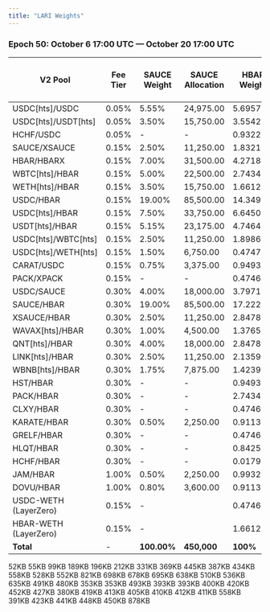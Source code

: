 ```yaml
---
title: "LARI Weights"
---
```


### **Epoch 50: October 6 17:00 UTC — October 20 17:00 UTC**

| V2 Pool               | Fee Tier | SAUCE Weight | SAUCE Allocation | HBAR Weight | HBAR Allocation | PACK Weight | PACK Allocation | HLiquity HBAR Grant Weight | HLiquity HBAR Grant Allocation |
| --------------------- | -------- | ------------ | ---------------- | ----------- | --------------- | ----------- | --------------- | -------------------------- | ------------------------------ |
| USDC[hts]/USDC        | 0.05%    | 5.55%        | 24,975.00        | 5.6957%     | 4,392.24        | -           | -               |                            |                                |
| USDC[hts]/USDT[hts]   | 0.05%    | 3.50%        | 15,750.00        | 3.5542%     | 2,740.82        | -           | -               |                            |                                |
| HCHF/USDC             | 0.05%    | -            | -                | 0.9322%     | 718.84          | -           | -               | 52.00%                     | 3,074.08                       |
| SAUCE/XSAUCE          | 0.15%    | 2.50%        | 11,250.00        | 1.8321%     | 1,412.82        | -           | -               |                            |                                |
| HBAR/HBARX            | 0.15%    | 7.00%        | 31,500.00        | 4.2718%     | 3,294.20        | -           | -               |                            |                                |
| WBTC[hts]/HBAR        | 0.15%    | 5.00%        | 22,500.00        | 2.7434%     | 2,115.57        | -           | -               |                            |                                |
| WETH[hts]/HBAR        | 0.15%    | 3.50%        | 15,750.00        | 1.6612%     | 1,281.07        | -           | -               |                            |                                |
| USDC/HBAR             | 0.15%    | 19.00%       | 85,500.00        | 14.3492%    | 11,065.39       | 10.00%      | 60,204.60       |                            |                                |
| USDC[hts]/HBAR        | 0.15%    | 7.50%        | 33,750.00        | 6.6450%     | 5,124.29        | -           | -               |                            |                                |
| USDT[hts]/HBAR        | 0.15%    | 5.15%        | 23,175.00        | 4.7464%     | 3,660.19        | -           | -               |                            |                                |
| USDC[hts]/WBTC[hts]   | 0.15%    | 2.50%        | 11,250.00        | 1.8986%     | 1,464.11        | -           | -               |                            |                                |
| USDC[hts]/WETH[hts]   | 0.15%    | 1.50%        | 6,750.00         | 0.4747%     | 366.03          | -           | -               |                            |                                |
| CARAT/USDC            | 0.15%    | 0.75%        | 3,375.00         | 0.9493%     | 732.05          | -           | -               |                            |                                |
| PACK/XPACK            | 0.15%    | -            | -                | 0.4746%     | 365.99          | 15.00%      | 90,306.90       |                            |                                |
| USDC/SAUCE            | 0.30%    | 4.00%        | 18,000.00        | 3.7971%     | 2,928.13        | -           | -               |                            |                                |
| SAUCE/HBAR            | 0.30%    | 19.00%       | 85,500.00        | 17.2225%    | 13,281.13       | 10.00%      | 60,204.60       |                            |                                |
| XSAUCE/HBAR           | 0.30%    | 2.50%        | 11,250.00        | 2.8478%     | 2,196.08        | -           | -               |                            |                                |
| WAVAX[hts]/HBAR       | 0.30%    | 1.00%        | 4,500.00         | 1.3765%     | 1,061.49        | -           | -               |                            |                                |
| QNT[hts]/HBAR         | 0.30%    | 4.00%        | 18,000.00        | 2.8478%     | 2,196.08        | -           | -               |                            |                                |
| LINK[hts]/HBAR        | 0.30%    | 2.50%        | 11,250.00        | 2.1359%     | 1,647.10        | -           | -               |                            |                                |
| WBNB[hts]/HBAR        | 0.30%    | 1.75%        | 7,875.00         | 1.4239%     | 1,098.04        | -           | -               |                            |                                |
| HST/HBAR              | 0.30%    | -            | -                | 0.9493%     | 732.05          | -           | -               |                            |                                |
| PACK/HBAR             | 0.30%    | -            | -                | 2.7434%     | 2,115.57        | 65.00%      | 391,329.90      |                            |                                |
| CLXY/HBAR             | 0.30%    | -            | -                | 0.4746%     | 365.99          | -           | -               |                            |                                |
| KARATE/HBAR           | 0.30%    | 0.50%        | 2,250.00         | 0.9113%     | 702.75          | -           | -               |                            |                                |
| GRELF/HBAR            | 0.30%    | -            | -                | 0.4746%     | 365.99          | -           | -               |                            |                                |
| HLQT/HBAR             | 0.30%    | -            | -                | 0.8425%     | 649.72          | -           | -               | 47.00%                     | 2,778.50                       |
| HCHF/HBAR             | 0.30%    | -            | -                | 0.0179%     | 13.82           | -           | -               | 1%                         | 59.11                          |
| JAM/HBAR              | 1.00%    | 0.50%        | 2,250.00         | 0.9932%     | 765.91          | -           | -               |                            |                                |
| DOVU/HBAR             | 1.00%    | 0.80%        | 3,600.00         | 0.9113%     | 702.75          | -           |                 |                            |                                |
| USDC-WETH (LayerZero) | 0.15%    | -            |                  | 0.4746%     | 366.03          |             |                 |                            |                                |
| HBAR-WETH (LayerZero) | 0.15%    | -            |                  | 1.6612%     | 1,281.07        |             |                 |                            |                                |
| **Total**             | -        | **100.00%**  | **450,000**      | **100%**    | **71,203.31**   | **100.00%** | **602,046.00**  |                            | **5,911.69**                   |

<AccordionGroup>
  <Accordion title="Epoch Airdrop Results" defaultOpen icon="paperclip">
    <Card title="Epoch 1 Airdrop Results" icon="paperclip" horizontal="true" href="https://github.com/saucerswaplabs/saucerswap-epoch-results/raw/refs/heads/main/Epoch_1.csv">
      52KB
    </Card>
    <Card title="Epoch 2 Airdrop Results" icon="paperclip" horizontal="true" href="https://github.com/saucerswaplabs/saucerswap-epoch-results/raw/refs/heads/main/Epoch_2.csv">
      55KB
    </Card>
    <Card title="Epoch 3 Airdrop Results" icon="paperclip" horizontal="true" href="https://github.com/saucerswaplabs/saucerswap-epoch-results/raw/refs/heads/main/Epoch_3.csv">
      99KB
    </Card>
    <Card title="Epoch 4 Airdrop Results" icon="paperclip" horizontal="true" href="https://github.com/saucerswaplabs/saucerswap-epoch-results/raw/refs/heads/main/Epoch_4.csv">
      189KB
    </Card>
    <Card title="Epoch 5 Airdrop Results" icon="paperclip" horizontal="true" href="https://github.com/saucerswaplabs/saucerswap-epoch-results/raw/refs/heads/main/Epoch_5.csv">
      196KB
    </Card>
    <Card title="Epoch 6 Airdrop Results" icon="paperclip" horizontal="true" href="https://github.com/saucerswaplabs/saucerswap-epoch-results/raw/refs/heads/main/Epoch_6.csv">
      212KB
    </Card>
    <Card title="Epoch 7 Airdrop Results" icon="paperclip" horizontal="true" href="https://github.com/saucerswaplabs/saucerswap-epoch-results/raw/refs/heads/main/Epoch_7.csv">
      331KB
    </Card>
    <Card title="Epoch 8 Airdrop Results" icon="paperclip" horizontal="true" href="https://github.com/saucerswaplabs/saucerswap-epoch-results/raw/refs/heads/main/Epoch_8.csv">
      369KB
    </Card>
    <Card title="Epoch 9 Airdrop Results" icon="paperclip" horizontal="true" href="https://github.com/saucerswaplabs/saucerswap-epoch-results/raw/refs/heads/main/Epoch_9.csv">
      445KB
    </Card>
    <Card title="Epoch 10 Airdrop Results" icon="paperclip" horizontal="true" href="https://github.com/saucerswaplabs/saucerswap-epoch-results/raw/refs/heads/main/Epoch_10.csv">
      387KB
    </Card>
    <Card title="Epoch 11 Airdrop Results" icon="paperclip" horizontal="true" href="https://github.com/saucerswaplabs/saucerswap-epoch-results/raw/refs/heads/main/Epoch_11.csv">
      434KB
    </Card>
    <Card title="Epoch 12 Airdrop Results" icon="paperclip" horizontal="true" href="https://github.com/saucerswaplabs/saucerswap-epoch-results/raw/refs/heads/main/Epoch_12.csv">
      558KB
    </Card>
    <Card title="Epoch 13 Airdrop Results" icon="paperclip" horizontal="true" href="https://github.com/saucerswaplabs/saucerswap-epoch-results/raw/refs/heads/main/Epoch_13.csv">
      528KB
    </Card>
    <Card title="Epoch 14 Airdrop Results" icon="paperclip" horizontal="true" href="https://github.com/saucerswaplabs/saucerswap-epoch-results/raw/refs/heads/main/Epoch_14.csv">
      552KB
    </Card>
    <Card title="Epoch 15 Airdrop Results" icon="paperclip" horizontal="true" href="https://github.com/saucerswaplabs/saucerswap-epoch-results/raw/refs/heads/main/Epoch_15.csv">
      821KB
    </Card>
    <Card title="Epoch 16 Airdrop Results" icon="paperclip" horizontal="true" href="https://github.com/saucerswaplabs/saucerswap-epoch-results/raw/refs/heads/main/Epoch_16.csv">
      698KB
    </Card>
    <Card title="Epoch 17 Airdrop Results" icon="paperclip" horizontal="true" href="https://github.com/saucerswaplabs/saucerswap-epoch-results/raw/refs/heads/main/Epoch_17.csv">
      678KB
    </Card>
    <Card title="Epoch 18 Airdrop Results" icon="paperclip" horizontal="true" href="https://github.com/saucerswaplabs/saucerswap-epoch-results/raw/refs/heads/main/Epoch_18.csv">
      695KB
    </Card>
    <Card title="Epoch 19 Airdrop Results" icon="paperclip" horizontal="true" href="https://github.com/saucerswaplabs/saucerswap-epoch-results/raw/refs/heads/main/Epoch_19.csv">
      638KB
    </Card>
    <Card title="Epoch 20 Airdrop Results" icon="paperclip" horizontal="true" href="https://github.com/saucerswaplabs/saucerswap-epoch-results/raw/refs/heads/main/Epoch_20.csv">
      510KB
    </Card>
    <Card title="Epoch 21 Airdrop Results" icon="paperclip" horizontal="true" href="https://github.com/saucerswaplabs/saucerswap-epoch-results/raw/refs/heads/main/Epoch_21.csv">
      536KB
    </Card>
    <Card title="Epoch 22 Airdrop Results" icon="paperclip" horizontal="true" href="https://github.com/saucerswaplabs/saucerswap-epoch-results/raw/refs/heads/main/Epoch_22.csv">
      635KB
    </Card>
    <Card title="Epoch 23 Airdrop Results" icon="paperclip" horizontal="true" href="https://github.com/saucerswaplabs/saucerswap-epoch-results/raw/refs/heads/main/Epoch_23.csv">
      491KB
    </Card>
    <Card title="Epoch 24 Airdrop Results" icon="paperclip" horizontal="true" href="https://github.com/saucerswaplabs/saucerswap-epoch-results/raw/refs/heads/main/Epoch_24.csv">
      480KB
    </Card>
    <Card title="Epoch 25 Airdrop Results" icon="paperclip" horizontal="true" href="https://github.com/saucerswaplabs/saucerswap-epoch-results/raw/refs/heads/main/Epoch_25.csv">
      353KB
    </Card>
    <Card title="Epoch 26 Airdrop Results" icon="paperclip" horizontal="true" href="https://github.com/saucerswaplabs/saucerswap-epoch-results/raw/refs/heads/main/Epoch_26.csv">
      353KB
    </Card>
    <Card title="Epoch 27 Airdrop Results" icon="paperclip" horizontal="true" href="https://github.com/saucerswaplabs/saucerswap-epoch-results/raw/refs/heads/main/Epoch_27.csv">
      493KB
    </Card>
    <Card title="Epoch 28 Airdrop Results" icon="paperclip" horizontal="true" href="https://github.com/saucerswaplabs/saucerswap-epoch-results/raw/refs/heads/main/Epoch_28.csv">
      393KB
    </Card>
    <Card title="Epoch 29 Airdrop Results" icon="paperclip" horizontal="true" href="https://github.com/saucerswaplabs/saucerswap-epoch-results/raw/refs/heads/main/Epoch_29.csv">
      393KB
    </Card>
    <Card title="Epoch 30 Airdrop Results" icon="paperclip" horizontal="true" href="https://github.com/saucerswaplabs/saucerswap-epoch-results/raw/refs/heads/main/Epoch_30.csv">
      400KB
    </Card>
    <Card title="Epoch 31 Airdrop Results" icon="paperclip" horizontal="true" href="https://github.com/saucerswaplabs/saucerswap-epoch-results/raw/refs/heads/main/Epoch_31.csv">
      420KB
    </Card>
    <Card title="Epoch 32 Airdrop Results" icon="paperclip" horizontal="true" href="https://github.com/saucerswaplabs/saucerswap-epoch-results/raw/refs/heads/main/Epoch_32.csv">
      452KB
    </Card>
    <Card title="Epoch 33 Airdrop Results" icon="paperclip" horizontal="true" href="https://github.com/saucerswaplabs/saucerswap-epoch-results/raw/refs/heads/main/Epoch_33.csv">
      427KB
    </Card>
    <Card title="Epoch 34 Airdrop Results" icon="paperclip" horizontal="true" href="https://github.com/saucerswaplabs/saucerswap-epoch-results/raw/refs/heads/main/Epoch_34.csv">
      380KB
    </Card>
    <Card title="Epoch 35 Airdrop Results" icon="paperclip" horizontal="true" href="https://github.com/saucerswaplabs/saucerswap-epoch-results/raw/refs/heads/main/Epoch_35.csv">
      419KB
    </Card>
    <Card title="Epoch 36 Airdrop Results" icon="paperclip" horizontal="true" href="https://github.com/saucerswaplabs/saucerswap-epoch-results/raw/refs/heads/main/Epoch_36.csv">
      413KB
    </Card>
    <Card title="Epoch 37 Airdrop Results" icon="paperclip" horizontal="true" href="https://github.com/saucerswaplabs/saucerswap-epoch-results/raw/refs/heads/main/Epoch_37.csv">
      405KB
    </Card>
    <Card title="Epoch 38 Airdrop Results" icon="paperclip" horizontal="true" href="https://github.com/saucerswaplabs/saucerswap-epoch-results/raw/refs/heads/main/Epoch_38.csv">
      410KB
    </Card>
    <Card title="Epoch 39 Airdrop Results" icon="paperclip" horizontal="true" href="https://github.com/saucerswaplabs/saucerswap-epoch-results/raw/refs/heads/main/Epoch_39.csv">
      412KB
    </Card>
    <Card title="Epoch 40 Airdrop Results" icon="paperclip" horizontal="true" href="https://github.com/saucerswaplabs/saucerswap-epoch-results/raw/refs/heads/main/Epoch_40.csv">
      411KB
    </Card>
    <Card title="Epoch 41 Airdrop Results" icon="paperclip" horizontal="true" href="https://github.com/saucerswaplabs/saucerswap-epoch-results/raw/refs/heads/main/Epoch_41.csv">
      558KB
    </Card>
    <Card title="Epoch 42 Airdrop Results" icon="paperclip" horizontal="true" href="https://github.com/saucerswaplabs/saucerswap-epoch-results/raw/refs/heads/main/Epoch_42.csv">
      391KB
    </Card>
    <Card title="Epoch 43 Airdrop Results" icon="paperclip" horizontal="true" href="https://github.com/saucerswaplabs/saucerswap-epoch-results/raw/refs/heads/main/Epoch_43.csv">
      423KB
    </Card>
    <Card title="Epoch 44 Airdrop Results" icon="paperclip" horizontal="true" href="https://github.com/saucerswaplabs/saucerswap-epoch-results/raw/refs/heads/main/Epoch_44.csv">
      441KB
    </Card>
    <Card title="Epoch 45 Airdrop Results" icon="paperclip" horizontal="true" href="https://github.com/saucerswaplabs/saucerswap-epoch-results/raw/refs/heads/main/Epoch_45.csv">
      448KB
    </Card>
    <Card title="Epoch 46 Airdrop Results" icon="paperclip" horizontal="true" href="https://github.com/saucerswaplabs/saucerswap-epoch-results/raw/refs/heads/main/Epoch_46.csv">
      450KB
    </Card>
    <Card title="Epoch 47 Airdrop Results" icon="paperclip" horizontal="true" href="https://github.com/saucerswaplabs/saucerswap-epoch-results/raw/refs/heads/main/Epoch_47.csv">
      878KB
    </Card>
  </Accordion>
</AccordionGroup>